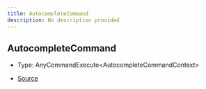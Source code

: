 ```yaml
---
title: AutocompleteCommand
description: No description provided
---
```


## AutocompleteCommand

- Type: AnyCommandExecute\<AutocompleteCommandContext>

- [Source](https://github.com/underctrl-io/commandkit/blob/e7997746676c2b18be64230c918cb998973d18b5/packages/commandkit/src/app/commands/Context.ts#L100)